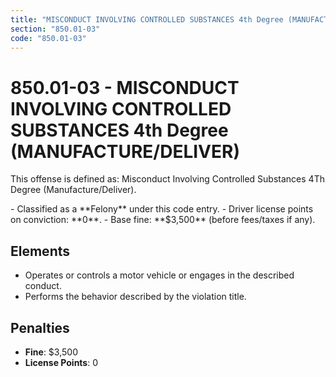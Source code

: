 ```yaml
---
title: "MISCONDUCT INVOLVING CONTROLLED SUBSTANCES 4th Degree (MANUFACTURE/DELIVER)"
section: "850.01-03"
code: "850.01-03"
---
```





# 850.01-03 - MISCONDUCT INVOLVING CONTROLLED SUBSTANCES 4th Degree (MANUFACTURE/DELIVER)

This offense is defined as: Misconduct Involving Controlled Substances 4Th Degree (Manufacture/Deliver).

<Aside type="danger" title="Charge Type: Felony">
- Classified as a **Felony** under this code entry.
- Driver license points on conviction: **0**.
- Base fine: **$3,500** (before fees/taxes if any).
</Aside>

## Elements
- Operates or controls a motor vehicle or engages in the described conduct.
- Performs the behavior described by the violation title.

## Penalties
- **Fine**: $3,500
- **License Points**: 0
